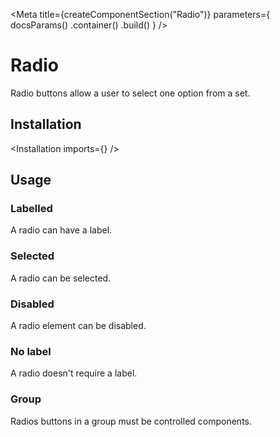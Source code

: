 
<Meta
    title={createComponentSection("Radio")}
    parameters={
        docsParams()
            .container(<SemanticContainer documentationPath="/modules/checkbox" />)
            .build()
    }
/>

# Radio

Radio buttons allow a user to select one option from a set.

## Installation

<Installation imports={<Imports />} />

## Usage

### Labelled

A radio can have a label.

<Preview>
    <Story name="labelled">
        <Checkbox radio label="Milky Way"/>
    </Story>
</Preview>

### Selected

A radio can be selected.

<Preview>
    <Story name="selected">
        <Checkbox radio defaultChecked label="Milky Way"/>
    </Story>
</Preview>

### Disabled

A radio element can be disabled.

<Preview>
    <Story name="disabled">
        <Checkbox radio disabled label="Milky Way"/>
    </Story>
</Preview>

### No label

A radio doesn't require a label.

<Preview>
    <Story name="no label">
        <Checkbox radio />
    </Story>
</Preview>

### Group

Radios buttons in a group must be controlled components.

<Preview>
    <Story name="group">
        <ControlledRadioGroup />
    </Story>
</Preview>
